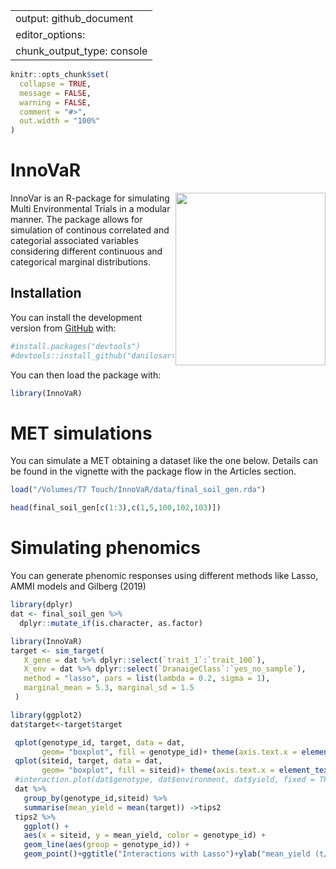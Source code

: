 
---
output: github_document
editor_options: 
  chunk_output_type: console
---

<!-- README.md is generated from README.Rmd. Please edit that file -->

```r
knitr::opts_chunk$set(
  collapse = TRUE,
  message = FALSE,
  warning = FALSE,
  comment = "#>",
  out.width = "100%"
)
```

# InnoVaR

<!-- badges: start -->
<img src="https://github.com/danilosarti/InnoVaR/blob/main/badget/innovarbadget.png" width="240" height="276" align="right" />
<!-- badges: end -->

InnoVar is an R-package for simulating Multi Environmental Trials in a modular manner. The package allows for simulation of continous correlated and categorial associated variables considering different continuous and categorical marginal distributions. 


## Installation



You can install the development version from [GitHub](https://github.com/danilosarti/InnoVar) with:

```r
#install.packages("devtools")
#devtools::install_github("danilosarti/InnoVaR")
```

You can then load the package with:
```r
library(InnoVaR)
```

# MET simulations

You can simulate a MET obtaining a dataset like the one below. Details can be found in the vignette with the package flow in the Articles section. 

```r
load("/Volumes/T7 Touch/InnoVaR/data/final_soil_gen.rda")
```

```r
head(final_soil_gen[c(1:3),c(1,5,100,102,103)])
```

 
# Simulating phenomics

You can generate phenomic responses using different methods like Lasso, AMMI models and Gilberg (2019)

```r
library(dplyr)
dat <- final_soil_gen %>%
  dplyr::mutate_if(is.character, as.factor)

```

```r
library(InnoVaR)
target <- sim_target(
   X_gene = dat %>% dplyr::select(`trait_1`:`trait_100`),
   X_env = dat %>% dplyr::select(`DranaigeClass`:`yes_no_sample`),
   method = "lasso", pars = list(lambda = 0.2, sigma = 1),
   marginal_mean = 5.3, marginal_sd = 1.5
 )


```

```r
library(ggplot2)
dat$target<-target$target

 qplot(genotype_id, target, data = dat,
       geom= "boxplot", fill = genotype_id)+ theme(axis.text.x = element_text(angle = 90, vjust = 0.5, hjust=1))+ggtitle("Simulated values of yield (t/ha) with Lasso")+ylab("yield (t/ha)")
 qplot(siteid, target, data = dat,
       geom= "boxplot", fill = siteid)+ theme(axis.text.x = element_text(angle = 90, vjust = 0.5, hjust=1))+ggtitle("Simulated values of yield (t/ha) with Lasso")+ylab("yield (t/ha)")
 #interaction.plot(dat$genotype, dat$environment, dat$yield, fixed = TRUE)
 dat %>%
   group_by(genotype_id,siteid) %>%
   summarise(mean_yield = mean(target)) ->tips2
 tips2 %>%
   ggplot() +
   aes(x = siteid, y = mean_yield, color = genotype_id) +
   geom_line(aes(group = genotype_id)) +
   geom_point()+ggtitle("Interactions with Lasso")+ylab("mean_yield (t/ha)")+ theme(axis.text.x = element_text(angle = 90, vjust = 0.5, hjust=1))

```




